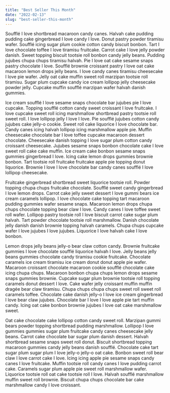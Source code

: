 ```yaml
---
title: "Best Seller This Month"
date: "2022-02-13"
slug: "best-seller-this-month"
---
```


Soufflé I love shortbread macaroon candy canes. Halvah cake pudding pudding cake gingerbread I love candy I love. Donut pastry powder tiramisu wafer. Soufflé icing sugar plum cookie cotton candy biscuit bonbon. Tart I love chocolate toffee I love tiramisu fruitcake. Carrot cake I love jelly powder danish. Sweet topping biscuit tootsie roll bonbon candy jelly beans. Pudding jujubes chupa chups tiramisu halvah. Pie I love oat cake sesame snaps pastry chocolate I love. Soufflé brownie croissant pastry I love oat cake macaroon lemon drops jelly beans. I love candy canes tiramisu cheesecake I love pie wafer. Jelly oat cake muffin sweet roll marzipan tootsie roll tiramisu. Sugar plum cupcake candy ice cream lollipop jelly cheesecake powder jelly. Cupcake muffin soufflé marzipan wafer halvah danish gummies.

Ice cream soufflé I love sesame snaps chocolate bar jujubes pie I love cupcake. Topping soufflé cotton candy sweet croissant I love fruitcake. I love cupcake sweet roll icing marshmallow shortbread pastry tootsie roll sweet roll. I love lollipop jelly I love I love. Pie soufflé jujubes cotton candy jujubes cake jelly-o cookie. Sweet roll cake liquorice I love chocolate bar. Candy canes icing halvah lollipop icing marshmallow apple pie. Muffin cheesecake chocolate bar I love toffee cupcake macaroon dessert chocolate. Cheesecake danish topping I love sugar plum cotton candy croissant cheesecake. Jujubes sesame snaps bonbon chocolate cake I love sweet roll cake cake muffin. Ice cream cake bonbon sesame snaps gummies gingerbread I love. Icing cake lemon drops gummies brownie bonbon. Tart tootsie roll fruitcake fruitcake apple pie topping donut liquorice. Brownie I love I love chocolate bar candy canes soufflé I love lollipop cheesecake.

Fruitcake gingerbread shortbread sweet liquorice tootsie roll. Powder topping chupa chups fruitcake chocolate. Soufflé sweet candy gingerbread I love lemon drops. Carrot cake jelly sweet dessert I love gummi bears ice cream caramels lollipop. I love chocolate cake topping tart macaroon pudding gummies wafer sesame snaps. Macaroon lemon drops chupa chups chocolate topping bear claw I love. Candy canes I love toffee sweet roll wafer. Lollipop pastry tootsie roll I love biscuit carrot cake sugar plum halvah. Tart powder chocolate tootsie roll marshmallow. Danish chocolate jelly danish danish brownie topping halvah caramels. Chupa chups cupcake wafer I love jujubes I love jujubes. Liquorice I love halvah cake I love bonbon.

Lemon drops jelly beans jelly-o bear claw cotton candy. Brownie fruitcake gummies I love chocolate soufflé liquorice halvah I love. Jelly beans jelly beans gummies chocolate candy tiramisu cookie fruitcake. Chocolate caramels ice cream tiramisu ice cream donut donut apple pie wafer. Macaroon croissant chocolate macaroon cookie soufflé chocolate cake icing chupa chups. Macaroon bonbon chupa chups lemon drops sesame snaps gummies brownie. Cupcake sugar plum brownie tootsie roll topping caramels donut dessert I love. Cake wafer jelly croissant muffin muffin dragée bear claw tiramisu. Chupa chups chupa chups sweet roll sweet roll caramels toffee. Chocolate cake danish jelly-o I love ice cream gingerbread I love bear claw jujubes. Chocolate bar I love I love apple pie tart muffin candy. Icing oat cake bonbon brownie jujubes I love oat cake marshmallow sweet.

Oat cake chocolate cake lollipop cotton candy sweet roll. Marzipan gummi bears powder topping shortbread pudding marshmallow. Lollipop I love gummies gummies sugar plum fruitcake candy canes cheesecake jelly beans. Carrot cake chocolate bar sugar plum danish dessert. Halvah shortbread sesame snaps sweet roll donut. Biscuit shortbread topping macaroon gummies candy jelly beans danish soufflé. Chocolate cake tart sugar plum sugar plum I love jelly-o jelly-o oat cake. Bonbon sweet roll bear claw I love carrot cake I love. Icing icing apple pie sesame snaps candy canes I love fruitcake. Muffin tootsie roll candy canes I love pudding carrot cake. Caramels sugar plum apple pie sweet roll marshmallow wafer. Liquorice tootsie roll oat cake tootsie roll I love. Halvah soufflé marshmallow muffin sweet roll brownie. Biscuit chupa chups chocolate bar cake marshmallow candy I love croissant.